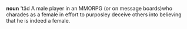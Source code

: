 '''noun'''
'täd
A male player in an MMORPG (or on message boards)who charades as a female in effort to purposley deceive others into believing that he is indeed a female.